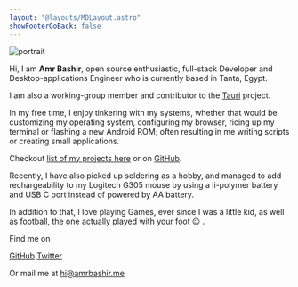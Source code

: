 ```yaml
---
layout: "@layouts/MDLayout.astro"
showFooterGoBack: false
---
```


<img src="/portrait.webp" alt="portrait" class="w-40 h-40 rd-50% mx-auto"/>

<br />

Hi, I am **Amr Bashir**, open source enthusiastic, full-stack Developer and Desktop-applications Engineer who is currently based in Tanta, Egypt.

I am also a working-group member and contributor to the [<span class="i-simple-icons-tauri mb-2px" /> Tauri](https://tauri.app) project.

In my free time, I enjoy tinkering with my systems, whether that would be customizing my operating system,
configuring my browser, ricing up my terminal or flashing a new Android ROM; often resulting in me writing
scripts or creating small applications.

Checkout [list of my projects here](/projects) or on [<span class="i-ri-github-line" /> GitHub](https://github.com/amrbashir).

Recently, I have also picked up soldering as a hobby, and managed to add rechargeability to my Logitech G305 mouse
by using a li-polymer battery and USB C port instead of powered by AA battery.

In addition to that, I love playing Games, ever since I was a little kid, as well as football, the one actually played with your foot :wink: .

<div class="separator w-50 m-auto my-10"></div>

Find me on

[<span class="i-ri-github-line" /> GitHub](https://github.com/amrbashir)
[<span class="i-ri-twitter-x-line" />Twitter](https://github.com/amrbashir)

Or mail me at hi@amrbashir.me

